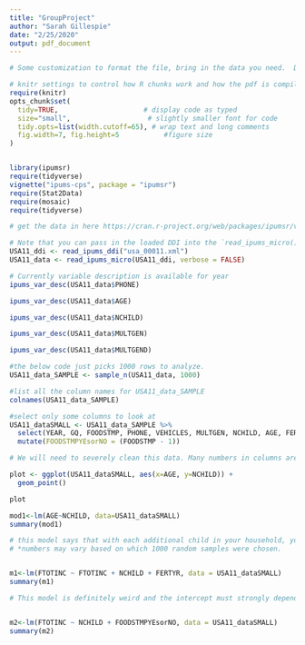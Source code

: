 ```yaml
---
title: "GroupProject"
author: "Sarah Gillespie"
date: "2/25/2020"
output: pdf_document
---
```


```r
# Some customization to format the file, bring in the data you need.  Do not alter.

# knitr settings to control how R chunks work and how the pdf is compiled when knit.
require(knitr)
opts_chunk$set(
  tidy=TRUE,                     # display code as typed
  size="small",                   # slightly smaller font for code
  tidy.opts=list(width.cutoff=65), # wrap text and long comments
  fig.width=7, fig.height=5           #figure size
)


library(ipumsr)
require(tidyverse)
vignette("ipums-cps", package = "ipumsr")
require(Stat2Data)
require(mosaic)
require(tidyverse)
```


```r

# get the data in here https://cran.r-project.org/web/packages/ipumsr/vignettes/ipums.html

```


```r

# Note that you can pass in the loaded DDI into the `read_ipums_micro()`
USA11_ddi <- read_ipums_ddi("usa_00011.xml")
USA11_data <- read_ipums_micro(USA11_ddi, verbose = FALSE)

# Currently variable description is available for year
ipums_var_desc(USA11_data$PHONE)

ipums_var_desc(USA11_data$AGE)

ipums_var_desc(USA11_data$NCHILD)

ipums_var_desc(USA11_data$MULTGEN)

ipums_var_desc(USA11_data$MULTGEND)

#the below code just picks 1000 rows to analyze.
USA11_data_SAMPLE <- sample_n(USA11_data, 1000)

#list all the column names for USA11_data_SAMPLE
colnames(USA11_data_SAMPLE)

#select only some columns to look at
USA11_dataSMALL <- USA11_data_SAMPLE %>%
  select(YEAR, GQ, FOODSTMP, PHONE, VEHICLES, MULTGEN, NCHILD, AGE, FERTYR, RACE, CITIZEN, SPEAKENG, UHRSWORK, LOOKING, INCTOT, FTOTINC, POVERTY, DIFFCARE, VETSTAT) %>%
  mutate(FOODSTMPYEsorNO = (FOODSTMP - 1))

# We will need to severely clean this data. Many numbers in columns are mean a catagory of something else.

plot <- ggplot(USA11_dataSMALL, aes(x=AGE, y=NCHILD)) + 
  geom_point()

plot

mod1<-lm(AGE~NCHILD, data=USA11_dataSMALL)
summary(mod1)

# this model says that with each additional child in your household, your age is predicted to increase by 1.68 years. So predicted age = 38.7707 + 1.6801*(the number of children in your household)
# *numbers may vary based on which 1000 random samples were chosen.


m1<-lm(FTOTINC ~ FTOTINC + NCHILD + FERTYR, data = USA11_dataSMALL)
summary(m1)

# This model is definitely weird and the intercept must strongly depend on the sampled people and the 9999999 numbers that seem to be used as filler sometimes.


m2<-lm(FTOTINC ~ NCHILD + FOODSTMPYEsorNO, data = USA11_dataSMALL)
summary(m2)


```